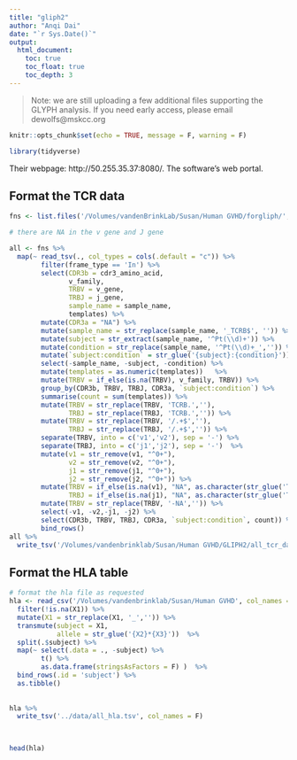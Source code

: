 ```yaml
---
title: "gliph2"
author: "Anqi Dai"
date: "`r Sys.Date()`"
output:
  html_document:
    toc: true
    toc_float: true
    toc_depth: 3
---
```


> Note: we are still uploading a few additional files supporting the GLYPH analysis. If you need early access, please email dewolfs@mskcc.org

```r
knitr::opts_chunk$set(echo = TRUE, message = F, warning = F)
```

```r
library(tidyverse)
```

Their webpage: http://50.255.35.37:8080/. The software's web portal.

## Format the TCR data

```r
fns <- list.files('/Volumes/vandenBrinkLab/Susan/Human GVHD/forgliph/', full.names = T)

# there are NA in the v gene and J gene

all <- fns %>% 
  map(~ read_tsv(., col_types = cols(.default = "c")) %>% 
        filter(frame_type == 'In') %>% 
        select(CDR3b = cdr3_amino_acid,
               v_family,
               TRBV = v_gene,
               TRBJ = j_gene,
               sample_name = sample_name,
               templates) %>% 
        mutate(CDR3a = "NA") %>% 
        mutate(sample_name = str_replace(sample_name, '_TCRB$', '')) %>% 
        mutate(subject = str_extract(sample_name, '^Pt(\\d)+')) %>% 
        mutate(condition = str_replace(sample_name, '^Pt(\\d)+_','')) %>% 
        mutate(`subject:condition` = str_glue('{subject}:{condition}')) %>% 
        select(-sample_name, -subject, -condition) %>% 
        mutate(templates = as.numeric(templates))   %>% 
        mutate(TRBV = if_else(is.na(TRBV), v_family, TRBV)) %>% 
        group_by(CDR3b, TRBV, TRBJ, CDR3a, `subject:condition`) %>% 
        summarise(count = sum(templates)) %>% 
        mutate(TRBV = str_replace(TRBV, 'TCRB.',''),
               TRBJ = str_replace(TRBJ, 'TCRB.','')) %>% 
        mutate(TRBV = str_replace(TRBV, '/.+$',''),
               TRBJ = str_replace(TRBJ, '/.+$','')) %>% 
        separate(TRBV, into = c('v1','v2'), sep = '-') %>% 
        separate(TRBJ, into = c('j1','j2'), sep = '-')  %>% 
        mutate(v1 = str_remove(v1, "^0+"),
               v2 = str_remove(v2, "^0+"),
               j1 = str_remove(j1, "^0+"),
               j2 = str_remove(j2, "^0+")) %>% 
        mutate(TRBV = if_else(is.na(v1), "NA", as.character(str_glue('TRBV{v1}-{v2}'))),
               TRBJ = if_else(is.na(j1), "NA", as.character(str_glue('TRBJ{j1}-{j2}'))))  %>%
        mutate(TRBV = str_replace(TRBV, '-NA','')) %>% 
        select(-v1, -v2,-j1, -j2) %>% 
        select(CDR3b, TRBV, TRBJ, CDR3a, `subject:condition`, count)) %>% 
        bind_rows()
all %>% 
  write_tsv('/Volumes/vandenbrinklab/Susan/Human GVHD/GLIPH2/all_tcr_data_withcomp.tsv', col_names = F)

```

## Format the HLA table

```r
# format the hla file as requested
hla <- read_csv('/Volumes/vandenbrinklab/Susan/Human GVHD', col_names = F) %>% 
  filter(!is.na(X1)) %>% 
  mutate(X1 = str_replace(X1, '_','')) %>% 
  transmute(subject = X1,
            allele = str_glue('{X2}*{X3}'))  %>% 
  split(.$subject) %>% 
  map(~ select(.data = ., -subject) %>% 
        t() %>% 
        as.data.frame(stringsAsFactors = F) )  %>% 
  bind_rows(.id = 'subject') %>% 
  as.tibble()
  
  
hla %>% 
  write_tsv('../data/all_hla.tsv', col_names = F)
  


head(hla)
```




